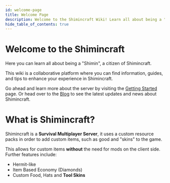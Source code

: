 ```yaml
---
id: welcome-page
title: Welcome Page
description: Welcome to the Shimincraft Wiki! Learn all about being a "Shimin", a citizen of Shimincraft.
hide_table_of_contents: true
---
```


# Welcome to the Shimincraft
Here you can learn all about being a "Shimin", a citizen of Shimincraft.

This wiki is a collaborative platform where you can find information, guides, 
and tips to enhance your experience in Shimincraft.

Go ahead and learn more about the server by visiting the [Getting Started](/docs/intro) page.
Or head over to the [Blog](/blog) to see the latest updates and news about Shimincraft.

# What is Shimincraft?
Shimincraft is a **Survival Multiplayer Server**, it uses a custom resource packs in order to add custom items, such as good and "skins" to the game.

This allows for custom items **without** the need for mods on the client side. Further features include:
- Hermit-like
- Item Based Economy (Diamonds)
- Custom Food, Hats and **Tool Skins**